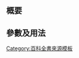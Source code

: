 {{Documentation subpage}}
<!--本頁底加入模板的分類，跨維基連結加入維基數據（參見[[Wikipedia:維基數據]]）-->
==概要==

==參數及用法==

<includeonly>
[[Category:百科全書來源模板]]
</includeonly>